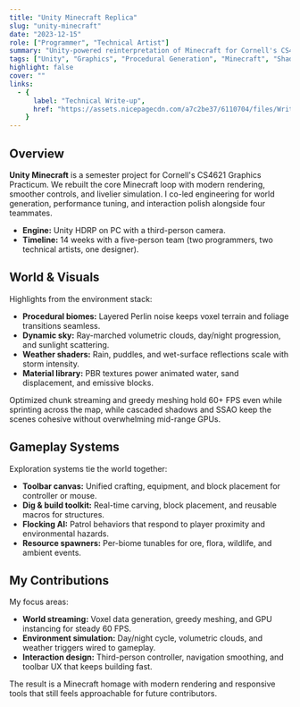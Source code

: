 ```yaml
---
title: "Unity Minecraft Replica"
slug: "unity-minecraft"
date: "2023-12-15"
role: ["Programmer", "Technical Artist"]
summary: "Unity-powered reinterpretation of Minecraft for Cornell's CS4621 practicum, featuring procedural terrain, volumetric clouds, and interactive world editing tools."
tags: ["Unity", "Graphics", "Procedural Generation", "Minecraft", "Shaders"]
highlight: false
cover: ""
links:
  - {
      label: "Technical Write-up",
      href: "https://assets.nicepagecdn.com/a7c2be37/6110704/files/Writeup.pdf",
    }
---
```




## Overview

**Unity Minecraft** is a semester project for Cornell's CS4621 Graphics Practicum. We rebuilt the core Minecraft loop with modern rendering, smoother controls, and livelier simulation. I co-led engineering for world generation, performance tuning, and interaction polish alongside four teammates.

<YouTube
  url="https://youtu.be/338MKOXUzz4"
  title="Unity Minecraft Gameplay Overview"
  className="my-6"
/>

- **Engine:** Unity HDRP on PC with a third-person camera.
- **Timeline:** 14 weeks with a five-person team (two programmers, two technical artists, one designer).

## World & Visuals

Highlights from the environment stack:

- **Procedural biomes:** Layered Perlin noise keeps voxel terrain and foliage transitions seamless.
- **Dynamic sky:** Ray-marched volumetric clouds, day/night progression, and sunlight scattering.
- **Weather shaders:** Rain, puddles, and wet-surface reflections scale with storm intensity.
- **Material library:** PBR textures power animated water, sand displacement, and emissive blocks.

Optimized chunk streaming and greedy meshing hold 60+ FPS even while sprinting across the map, while cascaded shadows and SSAO keep the scenes cohesive without overwhelming mid-range GPUs.

## Gameplay Systems

Exploration systems tie the world together:

- **Toolbar canvas:** Unified crafting, equipment, and block placement for controller or mouse.
- **Dig & build toolkit:** Real-time carving, block placement, and reusable macros for structures.
- **Flocking AI:** Patrol behaviors that respond to player proximity and environmental hazards.
- **Resource spawners:** Per-biome tunables for ore, flora, wildlife, and ambient events.

## My Contributions

My focus areas:

- **World streaming:** Voxel data generation, greedy meshing, and GPU instancing for steady 60 FPS.
- **Environment simulation:** Day/night cycle, volumetric clouds, and weather triggers wired to gameplay.
- **Interaction design:** Third-person controller, navigation smoothing, and toolbar UX that keeps building fast.

The result is a Minecraft homage with modern rendering and responsive tools that still feels approachable for future contributors.

